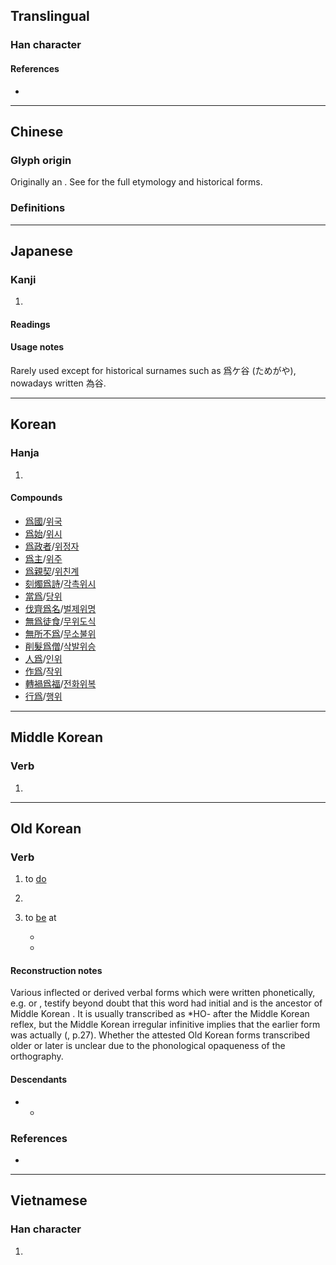 {{also|為|为}}
{{character info}}
==Translingual==
{{stroke order|type=animate}}

===Han character===
{{Han char|rn=87|rad=爪|as=08|sn=12|four=2022.7,2032.7|canj=BHNF}}

====References====
* {{Han ref|kx=0689.130|dkj=19686|dj=1102.160|hdz=32033.210|uh=7232|ud=29234}}

----

==Chinese==

===Glyph origin===
{{Han etym}}
Originally an {{Han compound|又|t1=hand|象|t2=elephant|ls=ic}}. See {{m|mul|為}} for the full etymology and historical forms.

===Definitions===
{{zh-see|為}}

----

==Japanese==
{{ja-kanji forms|為|爲}}

===Kanji===
{{ja-kanji|grade=|rs=爪08|shin=為}}

# {{rfdef|ja|sort=爪08}}

====Readings====
{{ja-readings
|goon=い<ゐ
|kanon=い<ゐ
|kun=ため-, す-る, な-す, な-る
}}

====Usage notes====
Rarely used except for historical surnames such as 爲ケ谷 (ためがや), nowadays written 為谷. <!--Note that the ケ in 爲ケ谷 is not an error, this is how it was spelt back in the olden days-->

----

==Korean==

===Hanja===
{{ko-hanja|하다|할|위}}

# {{hanja form of|위|to [[do]]; [[act]]}}

====Compounds====
{{der-top3|Compounds}}
* [[爲國]]/[[위국]]
* [[爲始]]/[[위시]]
* [[爲政者]]/[[위정자]]
* [[爲主]]/[[위주]]
* [[爲親契]]/[[위친계]]
* [[刻燭爲詩]]/[[각촉위시]]
* [[當爲]]/[[당위]]
* [[伐齊爲名]]/[[벌제위명]]
* [[無爲徒食]]/[[무위도식]]
* [[無所不爲]]/[[무소불위]]
* [[削髮爲僧]]/[[삭발위승]]
* [[人爲]]/[[인위]]
* [[作爲]]/[[작위]]
* [[轉禍爲福]]/[[전화위복]]
* [[行爲]]/[[행위]]
{{der-bottom}}

----

==Middle Korean==

===Verb===
{{head|okm|verb|tr=ho-}}

# {{spelling of|okm|Idu script|ᄒᆞ다〮|ᄒᆞ|tr=ho-|t=to do|pos=also a [[light verb]] deriving verbs and adjectives}}

----

==Old Korean==

===Verb===
{{head|oko|verb|tr=*HO(Y)-}}

# to [[do]]
#: {{syn|oko|爲只|tr1=*SIk-}}
# {{n-g|a [[light verb]] attached to various non-verbs to derive verbs and adjectives.}}
# {{lb|ko|after a locative particle}} to [[be]] at
#* {{quote-book|oko|year=c. 1200|title=Interpretive ''{{w|gugyeol}}'' glosses to the ''{{w|Avatamsaka Sutra}}'', vol. 14|pages=8:20—9:01|text=一切衆生<sup>[[隱]]</sup>[於]生死<sup>[[叱]]</sup>[[中]]<sup>[[良中]]'''爲'''[[良]]</sup>|tr=*IL.CHYEY CWUNG.SOYNG-un CWUKSALI-s TYUNG-akuy HOY-a|t=As all the sentient beings '''are in''' the midst of life and death|footer=(N.B. Gugyeol glyphs are given in non-abbreviated forms. Bracketed characters were ignored when read.)}}
#* {{quote-book|oko|year=c. 1250|title=Interpretive ''{{w|gugyeol}}'' glosses to the {{w|Humane King Sutra}}|page=11:22|text=[於]我<sup>[[衣]]</sup>前<sup>[[良中]]'''爲'''[[良]]</sup>|tr=NA-uy ALPH-akuy HOY-a|t=As it '''is in''' front of me|footer=(N.B. Gugyeol glyphs are given in non-abbreviated forms. Bracketed characters were ignored when read.)}}
#: {{syn|oko|有叱|tr1=*Is-|在|tr2=*KYE-}}

====Reconstruction notes====
Various inflected or derived verbal forms which were written phonetically, e.g. {{m|oko|乎}} or {{m|oko|兮}}, testify beyond doubt that this word had initial {{IPAfont|*/h-/}} and is the ancestor of Middle Korean {{okm-inline|ᄒᆞ다〮|hò-tá}}. It is usually transcribed as *HO- after the Middle Korean reflex, but the Middle Korean irregular infinitive {{okm-inline|ᄒᆞ〮야〮|hóy-á}} implies that the earlier form was actually {{IPAfont|*hoy-}} ({{ko-ref|Vovin 2010}}, p.27). Whether the attested Old Korean forms transcribed older {{IPAfont|*hoy-}} or later {{IPAfont|*ho-}} is unclear due to the phonological opaqueness of the orthography.

====Descendants====
* {{desc|okm|ᄒᆞ다〮|tr=hò-tá|t=to do; light verb}}
** {{desc|ko|하다|t=to do; light verb}}

===References===
* {{cite-book|author={{lang|ko|황선엽}} (Hwang Seon-yeop), {{lang|ko|이전경}} (Yi Jeon-gyeong), {{lang|ko|하귀녀}} (Ha Gwi-nyeo), {{lang|ko|이용}} (Yi Yong), {{lang|ko|박진호}} (Park Jin-ho), {{lang|ko|김성주}} (Kim Seong-ju), {{lang|ko|장경준}} (Jang Gyeong-jun), {{lang|ko|서민욱}} (Seo Min-uk), {{lang|ko|이지영}} (Yi Ji-yeong), {{lang|ko|서형국}} (Seo Hyeong-guk).|title={{lang|ko|석독구결사전/釋讀口訣辭典}}|trans-title=Dictionary of interpretive ''gugyeol''|publisher=Bakmunsa|year=2009|isbn=978-89-94024-04-2|pages=411—549}}

----

==Vietnamese==

===Han character===
{{vi-readings|reading=vay, vì, vĩ, voi vơ, vờ, vi, ví, vị|rs=爪08}}

# {{rfdef|vi|sort=爪08}}